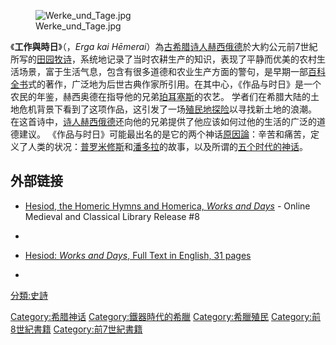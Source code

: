[[File:Werke_und_Tage.jpg|thumb]]

《'''工作與時日'''》（{{lang-grc|Ἔργα καὶ Ἡμέραι}}，''Erga kai Hēmerai''）為[[古希腊|古希腊]][[诗人|诗人]][[赫西俄德|赫西俄德]]於大約公元前7世紀所写的[[田园牧诗|田园牧诗]]，系统地记录了当时农耕生产的知识，表现了平静而优美的农村生活场景，富于生活气息，包含有很多道德和农业生产方面的警句，是早期一部[[百科全书|百科全书]]式的著作，广泛地为后世古典作家所引用。在其中心，《作品与时日》是一个农民的年鉴，赫西奥德在指导他的兄弟[[珀耳塞斯_(赫西奥德)|珀耳塞斯]]的农艺。 学者们在希腊大陆的土地危机背景下看到了这项作品，这引发了一场[[古代殖民地#古希腊殖民地|殖民地探险]]以寻找新土地的浪潮。 在这首诗中，[[诗人|诗人]][[赫西俄德|赫西俄德]]还向他的兄弟提供了他应该如何过他的生活的广泛的道德建议。 《作品与时日》可能最出名的是它的两个神话[[原因論|原因論]]：辛苦和痛苦，定义了人类的状况：[[普罗米修斯|普罗米修斯]]和[[潘多拉|潘多拉]]的故事，以及所谓的[[人類世紀|五个时代的神话]]。

== 外部链接 ==
{{wikisourcelang|el|Έργα_και_ημέραι|工作與時日}}
* {{En}}[https://web.archive.org/web/20170602071412/http://omacl.org/Hesiod/works.html Hesiod, the Homeric Hymns and Homerica, ''Works and Days''] - Online Medieval and Classical Library Release #8
* {{En}}{{cite book |chapter=Works and Days |title=English Translations: From Ancient and Modern Poems |volume=2 |chapter-url=https://books.google.com/books?id=mHNHAQAAMAAJ&pg=PA745 |page=745 |last=[[Hesiod|Hesiod]] |others=Thomas Cooke (trans.) |date=1810 |publisher=N. Blandford |access-date=2018-04-28 |archive-date=2020-08-04 |archive-url=https://web.archive.org/web/20200804220938/https://books.google.com/books?id=mHNHAQAAMAAJ&pg=PA745 |dead-url=no }}
* {{En}}[http://www.ellopos.net/elpenor/greek-texts/ancient-greece/hesiod/works-days.asp Hesiod: ''Works and Days'', Full Text in English, 31 pages] {{Wayback|url=http://www.ellopos.net/elpenor/greek-texts/ancient-greece/hesiod/works-days.asp |date=20200801113329 }}
* {{Librivox book |title=Works and Days |author=Hesiod}}

{{lit-stub}}
{{希臘宗教}}

[[Category:希腊神话|Category:希腊神话]]
[[Category:鐵器時代的希臘|Category:鐵器時代的希臘]]
[[Category:希臘殖民|Category:希臘殖民]]
[[分類:史詩|分類:史詩]]
[[Category:前8世紀書籍|Category:前8世紀書籍]]
[[Category:前7世紀書籍|Category:前7世紀書籍]]